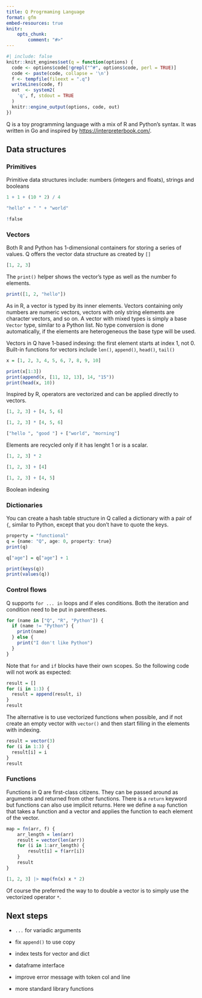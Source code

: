 ```yaml
---
title: Q Progrmaming Language
format: gfm
embed-resources: true
knitr:
    opts_chunk:
        comment: "#>"
---
```


```r
#| include: false
knitr::knit_engines$set(q = function(options) {
  code <- options$code[!grepl("^#", options$code, perl = TRUE)]
  code <- paste(code, collapse = '\n')
  f <- tempfile(fileext = ".q")
  writeLines(code, f)
  out  <- system2(
    'q', f, stdout = TRUE
  )
  knitr::engine_output(options, code, out)
})
```

Q is a toy programming language with a mix of R and Python's syntax. It was written in Go and inspired by <https://interpreterbook.com/>.


## Data structures

### Primitives

Primitive data structures include: numbers (integers and floats), strings and booleans

```q
1 + 1 + (10 * 2) / 4
```


```q
"hello" + " " + "world"
```

```q
!false
```

### Vectors

Both R and Python has 1-dimensional containers for storing a series of values. Q offers the vector data structure as created by `[]`

```q
[1, 2, 3]
```

The `print()` helper shows the vector's type as well as the number fo elements.

```q
print([1, 2, "hello"])
```

As in R, a vector is typed by its inner elements. Vectors containing only numbers are numeric vectors, vectors with only string elements are character vectors, and so on. A vector with mixed types is simply a base `Vector` type, similar to a Python list. No type conversion is done automatically, if the elements are heterogeneous the base type will be used.

Vectors in Q have 1-based indexing: the first element starts at index 1, not 0. Built-in functions for vectors include `len()`, `append()`, `head()`, `tail()`

```q
x = [1, 2, 3, 4, 5, 6, 7, 8, 9, 10]

print(x[1:3])
print(append(x, [11, 12, 13], 14, "15"))
print(head(x, 10))
```

Inspired by R, operators are vectorized and can be applied directly to vectors.

```q
[1, 2, 3] + [4, 5, 6]
```

```q
[1, 2, 3] * [4, 5, 6]
```

```q
["hello ", "good "] + ["world", "morning"]
```

Elements are recycled only if it has lenght 1 or is a scalar.

```q
[1, 2, 3] * 2
```

```q
[1, 2, 3] + [4]
```

```q
[1, 2, 3] + [4, 5]
```

Boolean indexing

### Dictionaries

You can create a hash table structure in Q called a dictionary with a pair of `{`, similar to Python, except that you don't have to quote the keys.

```q
property = "functional"
q = {name: "Q", age: 0, property: true}
print(q)

q["age"] = q["age"] + 1

print(keys(q))
print(values(q))
```

### Control flows

Q supports `for ... in` loops and if eles conditions. Both the iteration and condition need to be put in parentheses.

```q
for (name in ["Q", "R", "Python"]) {
  if (name != "Python") {
    print(name)
  } else {
    print("I don't like Python")
  }
}
```


Note that `for` and `if` blocks have their own scopes. So the following code will not work as expected:


```q
result = []
for (i in 1:3) {
  result = append(result, i)
}
result
```

The alternative is to use vectorized functions when possible, and if not create an empty vector with `vector()` and then start filling in the elements with indexing.

```q
result = vector(3)
for (i in 1:3) {
  result[i] = i
}
result
```


### Functions

Functions in Q are first-class citizens. They can be passed around as arguments and returned from other functions. There is a `return` keyword but functions can also use implicit returns. Here we define a `map` function that takes a function and a vector and applies the function to each element of the vector.

```q
map = fn(arr, f) {
    arr_length = len(arr)
    result = vector(len(arr))
    for (i in 1:arr_length) {
        result[i] = f(arr[i])
    }
    result
}

[1, 2, 3] |> map(fn(x) x * 2)
```

Of course the preferred the way to to double a vector is to simply use the vectorized operator `*`.

## Next steps

* `...` for variadic arguments

* fix `append()` to use copy

* index tests for vector and dict

* dataframe interface

* improve error message with token col and line

* more standard library functions
